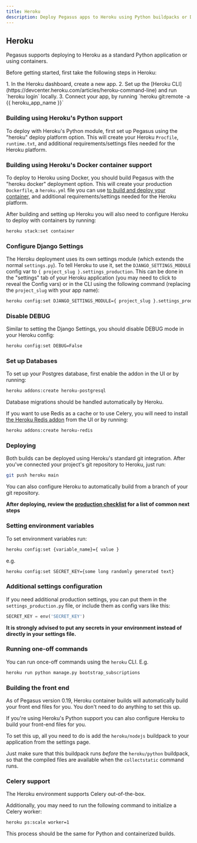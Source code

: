 ```yaml
---
title: Heroku
description: Deploy Pegasus apps to Heroku using Python buildpacks or Docker containers with PostgreSQL, Redis, and Celery for scalable web applications.
---
```



## Heroku

Pegasus supports deploying to Heroku as a standard Python application or using containers.

Before getting started, first take the following steps in Heroku:

<Steps>
1. In the Heroku dashboard, create a new app.
2. Set up the [Heroku CLI](https://devcenter.heroku.com/articles/heroku-command-line) and run `heroku login` locally.
3. Connect your app, by running `heroku git:remote -a {{ heroku_app_name }}`
</Steps>

### Building using Heroku's Python support

To deploy with Heroku's Python module, first set up Pegasus using the "heroku" deploy platform option.
This will create your Heroku `Procfile`, `runtime.txt`, and additional requirements/settings files
needed for the Heroku platform.

### Building using Heroku's Docker container support

To deploy to Heroku using Docker, you should build Pegasus with the "heroku docker" deployment option.
This will create your production `Dockerfile`, a `heroku.yml` file you can use [to build and deploy your 
container](https://devcenter.heroku.com/articles/build-docker-images-heroku-yml), and 
additional requirements/settings needed for the Heroku platform.

After building and setting up Heroku you will also need to configure Heroku to
deploy with containers by running:

```bash
heroku stack:set container
```

### Configure Django Settings

The Heroku deployment uses its own settings module (which extends the normal `settings.py`).
To tell Heroku to use it, set the `DJANGO_SETTINGS_MODULE` config var to `{ project_slug }.settings_production`.
This can be done in the "settings" tab of your Heroku application (you may need to click to reveal the Config vars)
or in the CLI using the following command (replacing the `project_slug` with your app name):

```bash
heroku config:set DJANGO_SETTINGS_MODULE={ project_slug }.settings_production
```

### Disable DEBUG

Similar to setting the Django Settings, you should disable DEBUG mode in your Heroku config:

```bash
heroku config:set DEBUG=False
```

### Set up Databases

To set up your Postgres database, first enable the addon in the UI or by running:

```bash
heroku addons:create heroku-postgresql
```

Database migrations should be handled automatically by Heroku.

If you want to use Redis as a cache or to use Celery, you will need to install [the Heroku Redis addon](https://elements.heroku.com/addons/heroku-redis)
from the UI or by running:

```bash
heroku addons:create heroku-redis
```

### Deploying

Both builds can be deployed using Heroku's standard git integration.
After you've connected your project's git repository to Heroku, just run:

```bash
git push heroku main
```

You can also configure Heroku to automatically build from a branch of your git repository.

**After deploying, review the [production checklist](/deployment/production-checklist) for a list
of common next steps**

### Setting environment variables

To set environment variables run:

```bash
heroku config:set {variable_name}={ value }
```

e.g.

```bash
heroku config:set SECRET_KEY={some long randomly generated text}
```

### Additional settings configuration

If you need additional production settings, you can put them in the `settings_production.py` file,
or include them as config vars like this:

```python
SECRET_KEY = env('SECRET_KEY')
```

**It is strongly advised to put any secrets in your environment instead of directly in your settings file.**

### Running one-off commands

You can run once-off commands using the `heroku` CLI. E.g.

```bash
heroku run python manage.py bootstrap_subscriptions
```


### Building the front end

As of Pegasus version 0.19, Heroku container builds will automatically build your front end files for you.
You don't need to do anything to set this up. 

If you're using Heroku's Python support you can also configure Heroku to build your front-end files for you.

To set this up, all you need to do is add the `heroku/nodejs` buildpack to your application from the settings page.

Just make sure that this buildpack runs *before* the `heroku/python` buildpack, so that the compiled files
are available when the `collectstatic` command runs.

### Celery support

The Heroku environment supports Celery out-of-the-box.

Additionally, you may need to run the following command to initialize a Celery worker:

```bash
heroku ps:scale worker=1
```

This process should be the same for Python and containerized builds.
